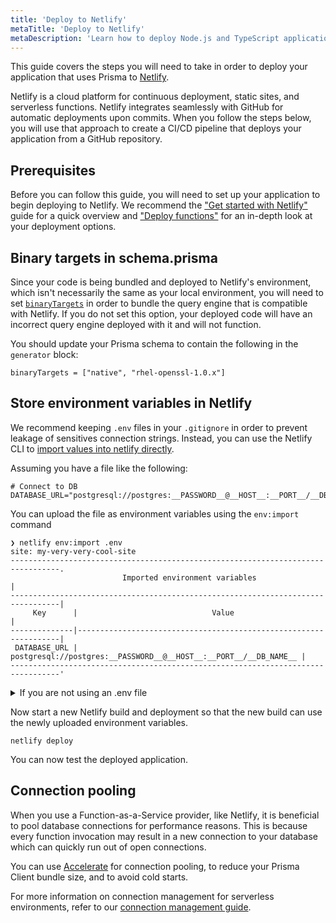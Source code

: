 ```yaml
---
title: 'Deploy to Netlify'
metaTitle: 'Deploy to Netlify'
metaDescription: 'Learn how to deploy Node.js and TypeScript applications that are using Prisma Client to Netlify.'
---
```


<TopBlock>

This guide covers the steps you will need to take in order to deploy your application that uses Prisma to [Netlify](https://www.netlify.com/).

Netlify is a cloud platform for continuous deployment, static sites, and serverless functions. Netlify integrates seamlessly with GitHub for automatic deployments upon commits. When you follow the steps below, you will use that approach to create a CI/CD pipeline that deploys your application from a GitHub repository.

</TopBlock>

## Prerequisites

Before you can follow this guide, you will need to set up your application to begin deploying to Netlify. We recommend the ["Get started with Netlify"](https://docs.netlify.com/get-started/) guide for a quick overview and ["Deploy functions"](https://docs.netlify.com/functions/deploy/?fn-language=ts) for an in-depth look at your deployment options.

## Binary targets in <inlinecode>schema.prisma</inlinecode>

Since your code is being bundled and deployed to Netlify's environment, which isn't necessarily the same as your local environment, you will need to set [`binaryTargets`](/reference/api-reference/prisma-schema-reference#binarytargets-options) in order to bundle the query engine that is compatible with Netlify. If you do not set this option, your deployed code will have an incorrect query engine deployed with it and will not function.

You should update your Prisma schema to contain the following in the `generator` block:

```prisma
binaryTargets = ["native", "rhel-openssl-1.0.x"]
```

## Store environment variables in Netlify

We recommend keeping `.env` files in your `.gitignore` in order to prevent leakage of sensitives connection strings. Instead, you can use the Netlify CLI to [import values into netlify directly](https://docs.netlify.com/environment-variables/get-started/#import-variables-with-the-netlify-cli).

Assuming you have a file like the following:

```env file=.env
# Connect to DB
DATABASE_URL="postgresql://postgres:__PASSWORD__@__HOST__:__PORT__/__DB_NAME__"
```

You can upload the file as environment variables using the `env:import` command

```terminal
❯ netlify env:import .env
site: my-very-very-cool-site
---------------------------------------------------------------------------------.
                         Imported environment variables                          |
---------------------------------------------------------------------------------|
     Key      |                              Value                               |
--------------|------------------------------------------------------------------|
 DATABASE_URL | postgresql://postgres:__PASSWORD__@__HOST__:__PORT__/__DB_NAME__ |
---------------------------------------------------------------------------------'
```

<details>
<summary>If you are not using an <inlinecode>.env</inlinecode> file</summary>

If you are storing your database connection string and other environment variables in a different method, you will need to manually upload your environment variables to Netlify. These options are [discussed in Netlfiy's documentation](https://docs.netlify.com/environment-variables/get-started/) and one method, uploading via the UI, is described below.

1. Open the Netlify admin UI for the site. You can use Netlify CLI as follows:
   ```terminal
   netlify open --admin
   ```
2. Click **Site settings**:
   ![Netlify admin UI](images/500-06-deploy-to-netlify-site-settings.png)
3. Navigate to **Build & deploy** in the sidebar on the left and select **Environment**.
4. Click **Edit variables** and create a variable with the key `DATABASE_URL` and set its value to your database connection string.
   ![Netlify environment variables](images/500-07-deploy-to-netlify-environment-variables-settings.png)
5. Click **Save**.

</details>

Now start a new Netlify build and deployment so that the new build can use the newly uploaded environment variables.

```terminal no-copy
netlify deploy
```

You can now test the deployed application.

## Connection pooling

When you use a Function-as-a-Service provider, like Netlify, it is beneficial to pool database connections for performance reasons. This is because every function invocation may result in a new connection to your database which can quickly run out of open connections.

You can use [Accelerate](/data-platform/accelerate) for connection pooling, to reduce your Prisma Client bundle size, and to avoid cold starts.

For more information on connection management for serverless environments, refer to our [connection management guide](/guides/performance-and-optimization/connection-management#serverless-environments-faas).
